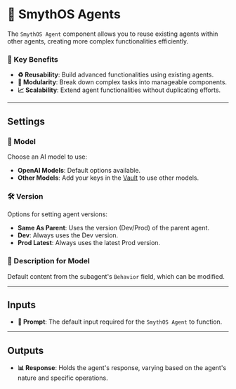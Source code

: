 # 🤖 SmythOS Agents

The `SmythOS Agent` component allows you to reuse existing agents within other agents, creating more complex functionalities efficiently.

### 🌟 Key Benefits

- **♻️ Reusability**: Build advanced functionalities using existing agents.
- **🧩 Modularity**: Break down complex tasks into manageable components.
- **📈 Scalability**: Extend agent functionalities without duplicating efforts.

<Arcade  src="https://demo.arcade.software/nBV1imZ1ZW7UyrhPH3ud?embed&embed_mobile=tab&embed_desktop=inline&show_copy_link=true" title="Arcade Flow (Mon Feb 24 2025)" />

---

## Settings

### 🧬 Model

Choose an AI model to use:
- **OpenAI Models**: Default options available.
- **Other Models**: Add your keys in the [Vault](/agent-collaboration/working-with-agents/vault-sharing)  to use other models.

### 🛠️ Version

Options for setting agent versions:
- **Same As Parent**: Uses the version (Dev/Prod) of the parent agent.
- **Dev**: Always uses the Dev version.
- **Prod Latest**: Always uses the latest Prod version.

### 📝 Description for Model

Default content from the subagent's `Behavior` field, which can be modified.

---

## Inputs

- **🔎 Prompt**: The default input required for the `SmythOS Agent` to function.

---

## Outputs

- **📊 Response**: Holds the agent's response, varying based on the agent's nature and specific operations.